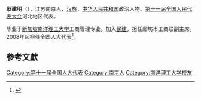 '''耿建明'''（{{bd|1962年||}}），江苏南京人，[[汉族|汉族]]，[[中华人民共和国|中华人民共和国]]政治人物、[[第十一届全国人民代表大会|第十一届全国人民代表大会]]河北地区代表。

毕业于[[新加坡南洋理工大学|新加坡南洋理工大学]]工商管理专业。加入[[民建|民建]]，担任廊坊市工商联副主席。2008年起担任全国人大代表<ref>{{cite news|title=全国人大代表信息-耿建明|url= http://210.82.31.1:8084/delegate/viewDelegate.action?dbid=110197|accessdate=2013-04-05|newspaper=全国人大网|archive-url=https://web.archive.org/web/20140529052212/http://www.npc.gov.cn/delegate/viewDelegate.action?dbid=110197|archive-date=2014-05-29|dead-url=yes}}</ref>。

==參考文獻==
{{reflist}}
[[Category:第十一届全国人大代表|Category:第十一届全国人大代表]]
[[Category:南京人|Category:南京人]]
[[Category:南洋理工大学校友|Category:南洋理工大学校友]]
